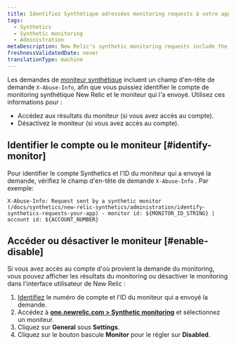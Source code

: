 ```yaml
---
title: Identifiez Synthétique adressées monitoring requests à votre application
tags:
  - Synthetics
  - Synthetic monitoring
  - Administration
metaDescription: New Relic's synthetic monitoring requests include the x-info-abuse header to help you identify the account and monitor that sent it.
freshnessValidatedDate: never
translationType: machine
---
```


Les demandes de [moniteur synthétique](/docs/synthetics/new-relic-synthetics/using-monitors/add-edit-monitors) incluent un champ d&apos;en-tête de demande `X-Abuse-Info`, afin que vous puissiez identifier le compte de monitoring synthétique New Relic et le moniteur qui l&apos;a envoyé. Utilisez ces informations pour :

* Accédez aux résultats du moniteur (si vous avez accès au compte).
* Désactivez le moniteur (si vous avez accès au compte).

## Identifier le compte ou le moniteur [#identify-monitor]

Pour identifier le compte Synthetics et l&apos;ID du moniteur qui a envoyé la demande, vérifiez le champ d&apos;en-tête de demande `X-Abuse-Info` . Par exemple:

```
X-Abuse-Info: Request sent by a synthetic monitor (/docs/synthetics/new-relic-synthetics/administration/identify-synthetics-requests-your-app) - monitor id: ${MONITOR_ID_STRING} | account id: ${ACCOUNT_NUMBER}
```

## Accéder ou désactiver le moniteur [#enable-disable]

Si vous avez accès au compte d&apos;où provient la demande du monitoring, vous pouvez afficher les résultats du monitoring ou désactiver le monitoring dans l&apos;interface utilisateur de New Relic :

1. [Identifiez](#identify-monitor) le numéro de compte et l’ID du moniteur qui a envoyé la demande.
2. Accédez à <DNT>**[one.newrelic.com &gt; Synthetic monitoring](https://one.newrelic.com/synthetics-nerdlets)**</DNT> et sélectionnez un moniteur.
3. Cliquez sur <DNT>**General**</DNT> sous <DNT>**Settings**</DNT>.
4. Cliquez sur le bouton bascule <DNT>**Monitor**</DNT> pour le régler sur <DNT>**Disabled**</DNT>.